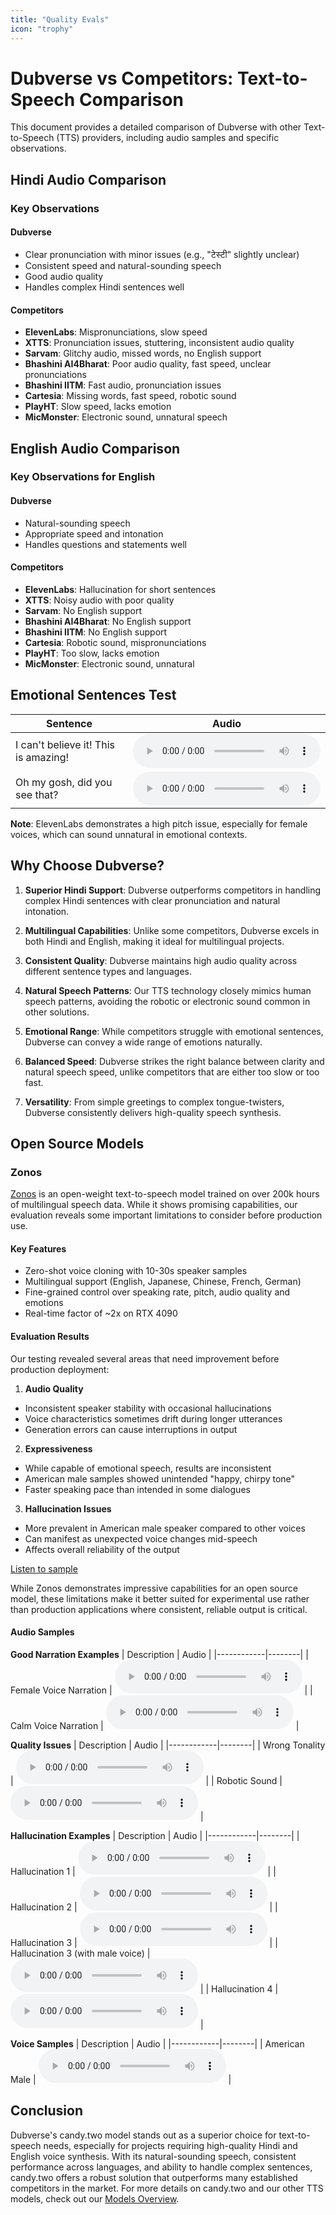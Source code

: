 ```yaml
---
title: "Quality Evals"
icon: "trophy"
---
```


# Dubverse vs Competitors: Text-to-Speech Comparison

This document provides a detailed comparison of Dubverse with other Text-to-Speech (TTS) providers, including audio samples and specific observations.


## Hindi Audio Comparison

<AudioComparison />

### Key Observations

#### Dubverse
- Clear pronunciation with minor issues (e.g., "टेस्टी" slightly unclear)
- Consistent speed and natural-sounding speech
- Good audio quality
- Handles complex Hindi sentences well

#### Competitors
- **ElevenLabs**: Mispronunciations, slow speed
- **XTTS**: Pronunciation issues, stuttering, inconsistent audio quality
- **Sarvam**: Glitchy audio, missed words, no English support
- **Bhashini AI4Bharat**: Poor audio quality, fast speed, unclear pronunciations
- **Bhashini IITM**: Fast audio, pronunciation issues
- **Cartesia**: Missing words, fast speed, robotic sound
- **PlayHT**: Slow speed, lacks emotion
- **MicMonster**: Electronic sound, unnatural speech

## English Audio Comparison

<EnglishAudioComparison />

### Key Observations for English

#### Dubverse
- Natural-sounding speech
- Appropriate speed and intonation
- Handles questions and statements well

#### Competitors
- **ElevenLabs**: Hallucination for short sentences
- **XTTS**: Noisy audio with poor quality
- **Sarvam**: No English support
- **Bhashini AI4Bharat**: No English support
- **Bhashini IITM**: No English support
- **Cartesia**: Robotic sound, mispronunciations
- **PlayHT**: Too slow, lacks emotion
- **MicMonster**: Electronic sound, unnatural

## Emotional Sentences Test

| Sentence | Audio |
|----------|-------|
| I can't believe it! This is amazing! | <audio controls src="https://dubverse-webapp.s3.ap-south-1.amazonaws.com/speaker_comparison/ElevenLabs_2024-10-07T10_16_20_Charlotte_pre_s50_sb75_se0_b_m2.mp3"></audio> |
| Oh my gosh, did you see that? | <audio controls src="https://dubverse-webapp.s3.ap-south-1.amazonaws.com/speaker_comparison/ElevenLabs_2024-10-07T10_16_20_Charlotte_pre_s50_sb75_se0_b_m2 (1).mp3"></audio> |

**Note**: ElevenLabs demonstrates a high pitch issue, especially for female voices, which can sound unnatural in emotional contexts.

## Why Choose Dubverse?

1. **Superior Hindi Support**: Dubverse outperforms competitors in handling complex Hindi sentences with clear pronunciation and natural intonation.

2. **Multilingual Capabilities**: Unlike some competitors, Dubverse excels in both Hindi and English, making it ideal for multilingual projects.

3. **Consistent Quality**: Dubverse maintains high audio quality across different sentence types and languages.

4. **Natural Speech Patterns**: Our TTS technology closely mimics human speech patterns, avoiding the robotic or electronic sound common in other solutions.

5. **Emotional Range**: While competitors struggle with emotional sentences, Dubverse can convey a wide range of emotions naturally.

6. **Balanced Speed**: Dubverse strikes the right balance between clarity and natural speech speed, unlike competitors that are either too slow or too fast.

7. **Versatility**: From simple greetings to complex tongue-twisters, Dubverse consistently delivers high-quality speech synthesis.

## Open Source Models

### Zonos

[Zonos](https://github.com/Zyphra/Zonos) is an open-weight text-to-speech model trained on over 200k hours of multilingual speech data. While it shows promising capabilities, our evaluation reveals some important limitations to consider before production use.

#### Key Features
- Zero-shot voice cloning with 10-30s speaker samples
- Multilingual support (English, Japanese, Chinese, French, German)
- Fine-grained control over speaking rate, pitch, audio quality and emotions
- Real-time factor of ~2x on RTX 4090

#### Evaluation Results

Our testing revealed several areas that need improvement before production deployment:

1. **Audio Quality**
- Inconsistent speaker stability with occasional hallucinations
- Voice characteristics sometimes drift during longer utterances
- Generation errors can cause interruptions in output

2. **Expressiveness**
- While capable of emotional speech, results are inconsistent
- American male samples showed unintended "happy, chirpy tone"
- Faster speaking pace than intended in some dialogues

3. **Hallucination Issues**
- More prevalent in American male speaker compared to other voices
- Can manifest as unexpected voice changes mid-speech
- Affects overall reliability of the output

[Listen to sample](https://dubverse-webapp.s3.ap-south-1.amazonaws.com/speaker_comparison/zyphra_zonos/american+male+.wav)

While Zonos demonstrates impressive capabilities for an open source model, these limitations make it better suited for experimental use rather than production applications where consistent, reliable output is critical.

#### Audio Samples

**Good Narration Examples**
| Description | Audio |
|------------|--------|
| Female Voice Narration | <audio controls src="https://dubverse-webapp.s3.ap-south-1.amazonaws.com/speaker_comparison/zyphra_zonos/Good+narration+style+in+female+voice.wav"></audio> |
| Calm Voice Narration | <audio controls src="https://dubverse-webapp.s3.ap-south-1.amazonaws.com/speaker_comparison/zyphra_zonos/Good+narration+style+in+calm+voice.wav"></audio> |

**Quality Issues**
| Description | Audio |
|------------|--------|
| Wrong Tonality | <audio controls src="https://dubverse-webapp.s3.ap-south-1.amazonaws.com/speaker_comparison/zyphra_zonos/wrong+tonality.wav"></audio> |
| Robotic Sound | <audio controls src="https://dubverse-webapp.s3.ap-south-1.amazonaws.com/speaker_comparison/zyphra_zonos/robotic+sound1.wav"></audio> |

**Hallucination Examples**
| Description | Audio |
|------------|--------|
| Hallucination 1 | <audio controls src="https://dubverse-webapp.s3.ap-south-1.amazonaws.com/speaker_comparison/zyphra_zonos/Hallucination+1.wav"></audio> |
| Hallucination 2 | <audio controls src="https://dubverse-webapp.s3.ap-south-1.amazonaws.com/speaker_comparison/zyphra_zonos/Hallucination+2.wav"></audio> |
| Hallucination 3 | <audio controls src="https://dubverse-webapp.s3.ap-south-1.amazonaws.com/speaker_comparison/zyphra_zonos/hallucination+3.wav"></audio> |
| Hallucination 3 (with male voice) | <audio controls src="https://dubverse-webapp.s3.ap-south-1.amazonaws.com/speaker_comparison/zyphra_zonos/hallucination+3+(male+voice+added+).wav"></audio> |
| Hallucination 4 | <audio controls src="https://dubverse-webapp.s3.ap-south-1.amazonaws.com/speaker_comparison/zyphra_zonos/hallucination+4.wav"></audio> |

**Voice Samples**
| Description | Audio |
|------------|--------|
| American Male | <audio controls src="https://dubverse-webapp.s3.ap-south-1.amazonaws.com/speaker_comparison/zyphra_zonos/american+male+.wav"></audio> |

## Conclusion

Dubverse's candy.two model stands out as a superior choice for text-to-speech needs, especially for projects requiring high-quality Hindi and English voice synthesis. With its natural-sounding speech, consistent performance across languages, and ability to handle complex sentences, candy.two offers a robust solution that outperforms many established competitors in the market. For more details on candy.two and our other TTS models, check out our [Models Overview](/models/overview#candy-two-model).
